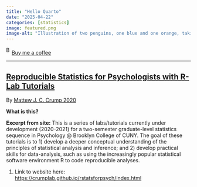 ```yaml
---
title: "Hello Quarto"
date: "2025-04-22"
categories: [statistics]
image: featured.png
image-alt: "Illustration of two penguins, one blue and one orange, taking a selfie with a selfie stick. The moon in the background looks like the Quarto logo."
---
```



<link href="https://fonts.googleapis.com/css?family=Cookie" rel="stylesheet"><a class="bmc-button" target="_blank" href="https://www.buymeacoffee.com/JoscelinRocha">![Buy me a coffee](https://cdn.buymeacoffee.com/buttons/bmc-new-btn-logo.svg){alt="Buy me a coffee" width="15" height="21"}Buy me a coffee</a>

------------------------------------------------------------------------


## [Reproducible Statistics for Psychologists with R-Lab Tutorials](https://crumplab.github.io/rstatsforpsych/index.html)

By [Mattew J. C. Crump 2020](https://crumplab.github.io/rstatsforpsych/index.html)

**What is this?**

**Excerpt from site:** This is a series of labs/tutorials currently under development (2020-2021) for a two-semester graduate-level statistics sequence in Psychology \@ Brooklyn College of CUNY.
The goal of these tutorials is to 1) develop a deeper conceptual understanding of the principles of statistical analysis and inference; and 2) develop practical skills for data-analysis, such as using the increasingly popular statistical software environment R to code reproducible analyses.

1.  Link to website here: <https://crumplab.github.io/rstatsforpsych/index.html>